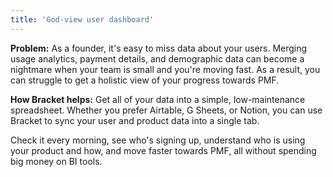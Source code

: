 ```yaml
---
title: 'God-view user dashboard'
---
```


**Problem:** As a founder, it's easy to miss data about your users. Merging usage analytics, payment details, and demographic data can become a nightmare when your team is small and you're moving fast. As a result, you can struggle to get a holistic view of your progress towards PMF.

**How Bracket helps:** Get all of your data into a simple, low-maintenance spreadsheet. Whether you prefer Airtable, G Sheets, or Notion, you can use Bracket to sync your user and product data into a single tab. 

Check it every morning, see who's signing up, understand who is using your product and how, and move faster towards PMF, all without spending big money on BI tools.